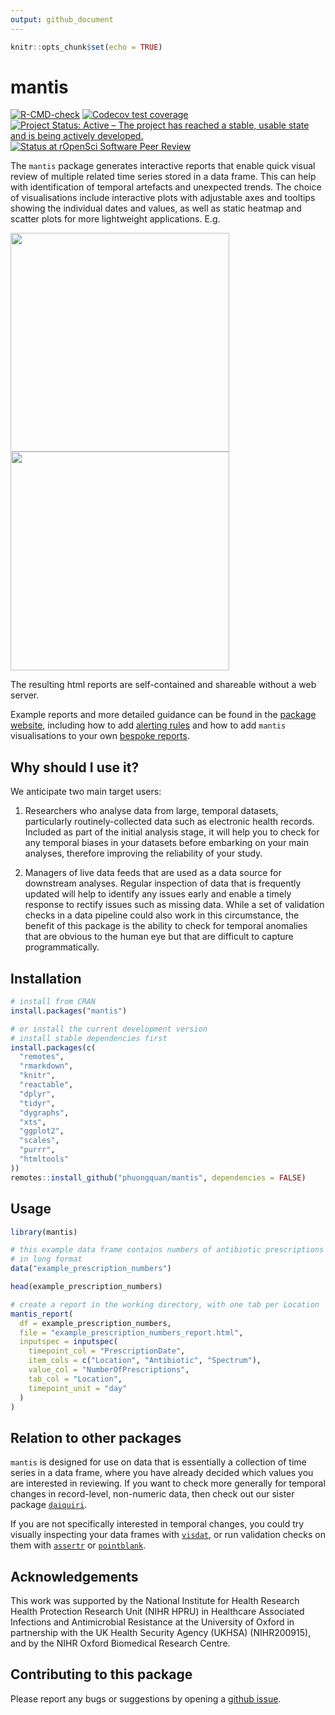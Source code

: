 ```yaml
---
output: github_document
---
```


<!-- README.md is generated from README.Rmd. Please edit that file -->

```r
knitr::opts_chunk$set(echo = TRUE)
```

# mantis

<!-- badges: start -->
[![R-CMD-check](https://github.com/phuongquan/mantis/actions/workflows/R-CMD-check.yaml/badge.svg)](https://github.com/phuongquan/mantis/actions/workflows/R-CMD-check.yaml)
[![Codecov test coverage](https://codecov.io/gh/phuongquan/mantis/graph/badge.svg)](https://app.codecov.io/gh/phuongquan/mantis)
[![Project Status: Active – The project has reached a stable, usable state and is being actively developed.](https://www.repostatus.org/badges/latest/active.svg)](https://www.repostatus.org/#active)
[![Status at rOpenSci Software Peer Review](https://badges.ropensci.org/710_status.svg)](https://github.com/ropensci/software-review/issues/710)
<!-- badges: end -->


The `mantis` package generates interactive reports that enable quick visual
review of multiple related time series stored in a data frame. This can help
with identification of temporal artefacts and unexpected trends. The choice of
visualisations include interactive plots with adjustable axes and tooltips
showing the individual dates and values, as well as static heatmap and scatter
plots for more lightweight applications. E.g.

<img src="man/figures/example_prescription_numbers_interactive.png" width="350" /><img src="man/figures/example_prescription_numbers_heatmap.png" width="350" />

The resulting html reports are self-contained and shareable without a web server.


Example reports and more detailed guidance can be found in the [package
website](https://phuongquan.github.io/mantis/index.html), including how to
add [alerting
rules](https://phuongquan.github.io/mantis/articles/alert-rules.html) and how to
add `mantis` visualisations to your own [bespoke
reports](https://phuongquan.github.io/mantis/articles/bespoke-reports.html).


## Why should I use it?

We anticipate two main target users:

1. Researchers who analyse data from large, temporal datasets, particularly
routinely-collected data such as electronic health records. Included as part of
the initial analysis stage, it will help you to check for any temporal biases in
your datasets before embarking on your main analyses, therefore improving the
reliability of your study.

2. Managers of live data feeds that are used as a data source for downstream
analyses. Regular inspection of data that is frequently updated will help to
identify any issues early and enable a timely response to rectify issues such as
missing data. While a set of validation checks in a data pipeline could also
work in this circumstance, the benefit of this package is the ability to check
for temporal anomalies that are obvious to the human eye but that are difficult
to capture programmatically.

## Installation

```r
# install from CRAN
install.packages("mantis")

# or install the current development version
# install stable dependencies first
install.packages(c(
  "remotes",
  "rmarkdown",
  "knitr",
  "reactable",
  "dplyr",
  "tidyr",
  "dygraphs",
  "xts",
  "ggplot2",
  "scales",
  "purrr",
  "htmltools"
))
remotes::install_github("phuongquan/mantis", dependencies = FALSE)
```

## Usage

```r
library(mantis)

# this example data frame contains numbers of antibiotic prescriptions 
# in long format
data("example_prescription_numbers")

head(example_prescription_numbers)
```

```r
# create a report in the working directory, with one tab per Location
mantis_report(
  df = example_prescription_numbers,
  file = "example_prescription_numbers_report.html",
  inputspec = inputspec(
    timepoint_col = "PrescriptionDate",
    item_cols = c("Location", "Antibiotic", "Spectrum"),
    value_col = "NumberOfPrescriptions",
    tab_col = "Location",
    timepoint_unit = "day"
  )
)
```

## Relation to other packages

`mantis` is designed for use on data that is essentially a collection of time
series in a data frame, where you have already decided which values you are
interested in reviewing. If you want to check more generally for temporal
changes in record-level, non-numeric data, then check out our sister package
[`daiquiri`](https://ropensci.github.io/daiquiri/index.html).

If you are not specifically interested in temporal changes, you could try
visually inspecting your data frames with
[`visdat`](https://docs.ropensci.org/visdat/), or run validation checks on them
with [`assertr`](https://docs.ropensci.org/assertr/articles/assertr.html) or
[`pointblank`](https://rstudio.github.io/pointblank/).

## Acknowledgements

This work was supported by the National Institute for Health Research Health
Protection Research Unit (NIHR HPRU) in Healthcare Associated Infections and
Antimicrobial Resistance at the University of Oxford in partnership with the UK
Health Security Agency (UKHSA) (NIHR200915), and by the NIHR Oxford Biomedical
Research Centre.


## Contributing to this package

Please report any bugs or suggestions by opening a [github
issue](https://github.com/phuongquan/mantis/issues).
